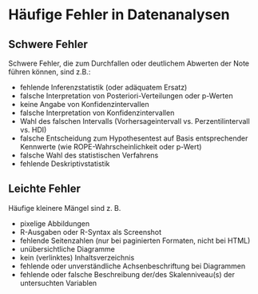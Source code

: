# Häufige Fehler in Datenanalysen



## Schwere Fehler


Schwere Fehler, die zum Durchfallen oder deutlichem Abwerten der Note führen können, sind z.B.:

- fehlende Inferenzstatistik (oder adäquatem Ersatz)
- falsche Interpretation von Posteriori-Verteilungen oder p-Werten
- keine Angabe von Konfidenzintervallen 
- falsche Interpretation von Konfidenzintervallen
- Wahl des falschen Intervalls (Vorhersageintervall vs. Perzentilintervall vs. HDI)
- falsche Entscheidung zum Hypothesentest auf Basis entsprechender Kennwerte (wie ROPE-Wahrscheinlichkeit oder p-Wert) 
- falsche Wahl des statistischen Verfahrens 
- fehlende Deskriptivstatistik



## Leichte Fehler

Häufige kleinere Mängel sind z. B.

- pixelige Abbildungen 
- R-Ausgaben oder R-Syntax als Screenshot 
- fehlende Seitenzahlen (nur bei paginierten Formaten, nicht bei HTML) 
- unübersichtliche Diagramme 
- kein (verlinktes) Inhaltsverzeichnis ︎
- fehlende oder unverständliche Achsenbeschriftung bei Diagrammen 
- fehlende oder falsche Beschreibung der/des Skalenniveau(s) der untersuchten Variablen

